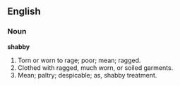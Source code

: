 ==English==

===Noun===

'''shabby'''

#Torn or worn to rage; poor; mean; ragged.
#Clothed with ragged, much worn, or soiled garments.
#Mean; paltry; despicable; as, shabby treatment.